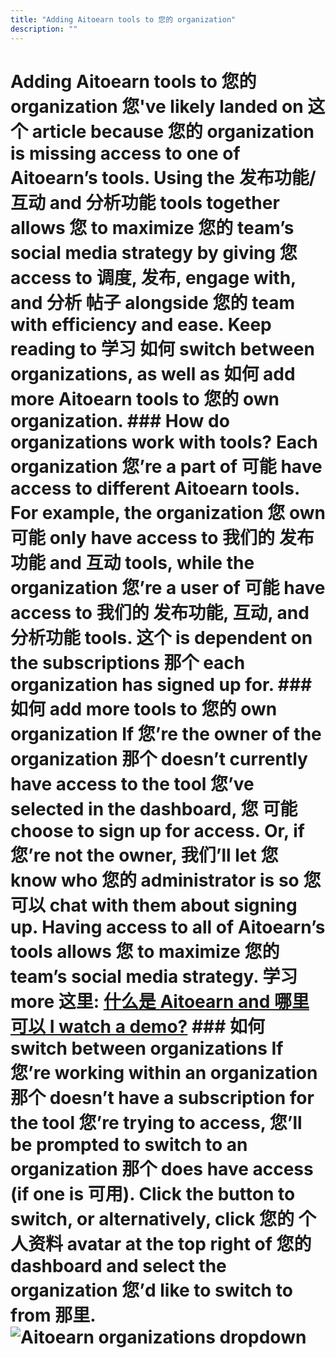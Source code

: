 ```yaml
---
title: "Adding Aitoearn tools to 您的 organization"
description: ""
---
```


# Adding Aitoearn tools to 您的 organization 您've likely landed on 这个 article because 您的 organization is missing access to one of Aitoearn’s tools. Using the 发布功能/互动 and 分析功能 tools together allows 您 to maximize 您的 team’s social media strategy by giving 您 access to 调度, 发布, engage with, and 分析 帖子 alongside 您的 team with efficiency and ease. Keep reading to 学习 如何 switch between organizations, as well as 如何 add more Aitoearn tools to 您的 own organization. ### How do organizations work with tools? Each organization 您’re a part of 可能 have access to different Aitoearn tools. For example, the organization 您 own 可能 only have access to 我们的 发布功能 and 互动 tools, while the organization 您’re a user of 可能 have access to 我们的 发布功能, 互动, and 分析功能 tools. 这个 is dependent on the subscriptions 那个 each organization has signed up for. ### 如何 add more tools to 您的 own organization If 您’re the owner of the organization 那个 doesn’t currently have access to the tool 您’ve selected in the dashboard, 您 可能 choose to sign up for access. Or, if 您’re not the owner, 我们’ll let 您 know who 您的 administrator is so 您 可以 chat with them about signing up. Having access to all of Aitoearn’s tools allows 您 to maximize 您的 team’s social media strategy. 学习 more 这里: [什么是 Aitoearn and 哪里 可以 I watch a demo?](https://aitoearn.helpscoutdocs.com/article/598-what-is-aitoearn-and-哪里-可以-i-watch-a-demo) ### 如何 switch between organizations If 您’re working within an organization 那个 doesn’t have a subscription for the tool 您’re trying to access, 您’ll be prompted to switch to an organization 那个 does have access (if one is 可用). Click the button to switch, or alternatively, click 您的 个人资料 avatar at the top right of 您的 dashboard and select the organization 您’d like to switch to from 那里. ![Aitoearn organizations dropdown](//d33v4339jhl8k0.cloudfront.net/docs/assets/64cb6cf86d4a3e191f237e66/images/65149a1ef8eafb48f4e81399/img-1721984-1695848989-1138163629.png)